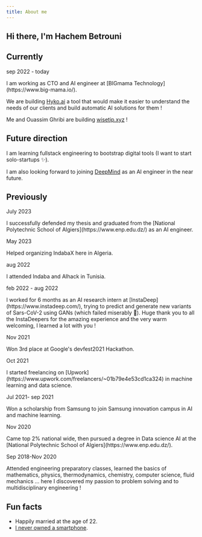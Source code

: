 ```yaml
---
title: About me
---
```


## Hi there, I'm Hachem Betrouni

## Currently

<p className="text-sm">sep 2022 - today </p>I am working as CTO and AI engineer
at [BIGmama Technology](https://www.big-mama.io/).

We are building [Hyko.ai](https://www.hyko.ai/) a tool that would make it easier to understand
the needs of our clients and build automatic AI solutions for them !

Me and Ouassim Ghribi are building [wisetip.xyz](https://www.wisetip.xyz/) !

## Future direction

I am learning fullstack engineering to bootstrap digital tools (I want to start solo-startups ✨).

I am also looking forward to joining [DeepMind]("https://www.deepmind.com/") as an AI engineer in the near future.

## Previously

<p className="text-sm">July 2023</p>I successfully defended my thesis and
graduated from the [National Polytechnic School of
Algiers](https://www.enp.edu.dz/) as an AI engineer.

<p className="text-sm">May 2023</p>
Helped organizing IndabaX here in Algeria.

<p className="text-sm">aug 2022</p>I attended Indaba and AIhack in Tunisia.

<p className="text-sm">feb 2022 - aug 2022</p>I worked for 6 months as an AI
research intern at [InstaDeep](https://www.instadeep.com/), trying to predict
and generate new variants of Sars-CoV-2 using GANs (which failed miserably 🥹).
Huge thank you to all the InstaDeepers for the amazing experience and the very
warm welcoming, I learned a lot with you !

<p className="text-sm">Nov 2021</p>
Won 3rd place at Google's devfest2021 Hackathon.

<p className="text-sm">Oct 2021</p>I started freelancing on
[Upwork](https://www.upwork.com/freelancers/~01b79e4e53cd1ca324) in machine
learning and data science.

<p className="text-sm">Jul 2021- sep 2021</p>Won a scholarship from Samsung to
join Samsung innovation campus in AI and machine learning.

<p className="text-sm">Nov 2020</p> Came top 2% national wide, then pursued a degree
in Data science AI at the [National Polytechnic School of Algiers](https://www.enp.edu.dz/).

<p className="text-sm">Sep 2018-Nov 2020</p> Attended engineering preparatory classes,
learned the basics of mathematics, physics, thermodynamics, chemistry, computer science,
fluid mechanics ... here I discovered my passion to problem solving and to multidisciplinary
engineering !

## Fun facts

- Happily married at the age of 22.
- [I never owned a smartphone](/content/smartphone).
